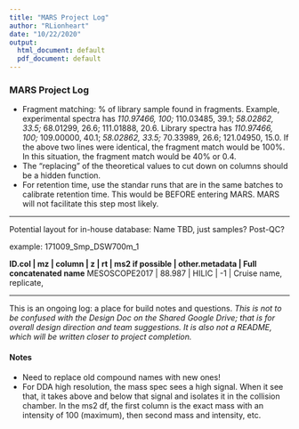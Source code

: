 ```yaml
---
title: "MARS Project Log"
author: "RLionheart"
date: "10/22/2020"
output:
  html_document: default
  pdf_document: default
---
```


### MARS Project Log

- Fragment matching: % of library sample found in fragments. 
    Example, experimental spectra has *110.97466, 100;* 110.03485, 39.1; *58.02862, 33.5;* 68.01299, 26.6; 111.01888, 20.6.
    Library spectra has               *110.97466, 100;* 109.00000, 40.1; *58.02862, 33.5;* 70.33989, 26.6; 121.04950, 15.0.
    If the above two lines were identical, the fragment match would be 100%. In this situation, the fragment match would be 40% or 0.4.
- The "replacing" of the theoretical values to cut down on columns should be a hidden function.
- For retention time, use the standar runs that are in the same batches to calibrate retention time. This would be BEFORE entering 
MARS. MARS will not facilitate this step most likely. 

----    

Potential layout for in-house database:
Name TBD, just samples? Post-QC?

example: 171009_Smp_DSW700m_1

**ID.col      | mz     | column | z  | rt | ms2 if possible | other.metadata | Full concatenated name**
MESOSCOPE2017 | 88.987 | HILIC  | -1 | Cruise name, replicate, 


---

This is an ongoing log: a place for build notes and questions.
*This is not to be confused with the Design Doc on the Shared Google Drive; that is for overall design direction and team suggestions. It is also not a README, which will be written closer to project completion.*

#### Notes

- Need to replace old compound names with new ones!
- For DDA high resolution, the mass spec sees a high signal. When it see that, it takes above and below that signal and isolates it in the collision chamber. In the ms2 df, the first column is the exact mass with an intensity of 100 (maximum), then second mass and intensity, etc. 
